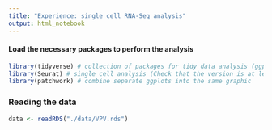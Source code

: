```yaml
---
title: "Experience: single cell RNA-Seq analysis"
output: html_notebook
---
```


#### Load the necessary packages to perform the analysis

```r

library(tidyverse) # collection of packages for tidy data analysis (ggplot, dplyr, ...)
library(Seurat) # single cell analysis (Check that the version is at least 4.0.0)
library(patchwork) # combine separate ggplots into the same graphic
```

### Reading the data

```r
data <- readRDS("./data/VPV.rds")
```

